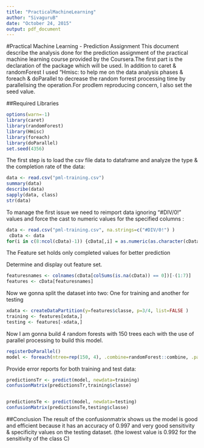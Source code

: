 ```yaml
---
title: "PracticalMachineLearning"
author: "SivaguruB"
date: "October 24, 2015"
output: pdf_document
---
```

#Practical Machine Learning - Prediction Assignment 
This document describe the analysis done for the prediction assignment of the practical machine learning course provided by the Coursera.The first part is the declaration of the package which will be used. In addition to caret & randomForest I used "Hmisc: to help me on the data analysis phases & foreach & doParallel to decrease the random forrest processing time by parallelising the operation.For prodlem reproducing concern, I also set the seed value.

##Required Libraries
```r
options(warn=-1)
library(caret)
library(randomForest)
library(Hmisc)
library(foreach)
library(doParallel)
set.seed(4356)
```
The first step is to load the csv file data to dataframe and analyze the type & the completion rate of the data:
```r
data <- read.csv("pml-training.csv")
summary(data)
describe(data)
sapply(data, class)
str(data)
```

To manage the first issue we need to reimport data ignoring "#DIV/0!" values and force the cast to numeric values for the specified columns :
```r
data <- read.csv("pml-training.csv", na.strings=c("#DIV/0!") )
 cData <- data
for(i in c(8:ncol(cData)-1)) {cData[,i] = as.numeric(as.character(cData[,i]))}
```
The Feature set holds only completed values for better prediction

Determine and display out feature set.
```r
featuresnames <- colnames(cData[colSums(is.na(cData)) == 0])[-(1:7)]
features <- cData[featuresnames]
```
Now we gonna split the dataset into two: One for training and another for testing
```r
xdata <- createDataPartition(y=features$classe, p=3/4, list=FALSE )
training <- features[xdata,]
testing <- features[-xdata,]
```
Now I am gonna build 4 random forests with 150 trees each with the use of parallel processing to build this model.
```r
registerDoParallel()
model <- foreach(ntree=rep(150, 4), .combine=randomForest::combine, .packages='randomForest') %dopar% randomForest(training[-ncol(training)], training$classe, ntree=ntree)
```
Provide error reports for both training and test data:
```r
predictionsTr <- predict(model, newdata=training)
confusionMatrix(predictionsTr,training$classe)


predictionsTe <- predict(model, newdata=testing)
confusionMatrix(predictionsTe,testing$classe)
```
##Conclusion
 The result of the confusionmatrix shows us the model is good and efficient because it has an accuracy of 0.997 and very good sensitivity & specificity values on the testing dataset. (the lowest value is 0.992 for the sensitivity of the class C)

